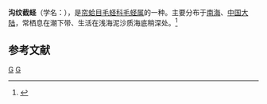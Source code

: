 {{Speciesbox
| taxon = Solecurtus exaratus
| binomial_authority = Philippi, 1849
| synonyms = ''Solecurtus wilsonii'' Tryon, 1870 
}}
'''沟纹截蛏'''（学名：''{{lang|la|Solecurtus exaratus}}''），是[[帘蛤目|帘蛤目]][[毛蛏科|毛蛏科]][[毛蛏属|毛蛏属]]的一种。主要分布于[[南海|南海]]、[[中国大陆|中国大陆]]，常栖息在潮下带、生活在浅海泥沙质海底稍深处。<ref>{{cite web|url=http://shell.sinica.edu.tw/chinese/shellbase_detail.php?science_no=3843|title=国际贝库：沟纹截蛏|publisher=台湾贝类资料库|accessdate=2009-08-11|archive-date=2016-03-04|archive-url=https://web.archive.org/web/20160304205240/http://shell.sinica.edu.tw/chinese/shellbase_detail.php?science_no=3843|dead-url=no}}</ref>

== 参考文献 ==
{{reflist}}
{{Taxonbar}}
[[Category:1849年描述的动物|G]]
[[Category:毛蛏属|G]]